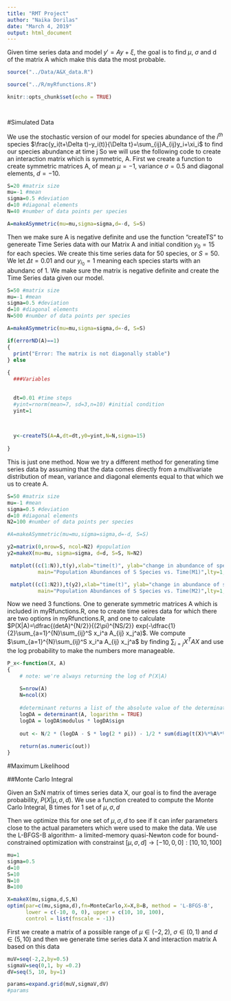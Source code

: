 ```yaml
---
title: "RMT Project"
author: "Naika Dorilas"
date: "March 4, 2019"
output: html_document
---
```




Given time series data and model $y'=Ay+\xi$, the goal is to find $\mu$, $\sigma$ and d of the matrix A
which make this data the most probable.

```r
source("../Data/A&X_data.R")

source("../R/myRfunctions.R") 

```
```r
knitr::opts_chunk$set(echo = TRUE)




```




#Simulated Data

We use the stochastic version of our model for species abundance of the $i^{th}$ species $\frac{y_i(t+\Delta t)-y_i(t)}{\Delta t}=\sum_{ij}A_{ij}y_i+\xi_i$ to find our species abundance at time j
So we will use the following code to create an interaction matrix which is symmetric, A. First we create a function to create symmetric matrices A, of mean $\mu=-1$, variance $\sigma=0.5$ and diagonal elements, $d=-10$. 
```r
S=20 #matrix size
mu=-1 #mean
sigma=0.5 #deviation
d=10 #diagonal elements
N=40 #number of data points per species

A=makeASymmetric(mu=mu,sigma=sigma,d=-d, S=S)
```
Then we make sure A is negative definite and use the function "createTS" to genereate Time Series data with our Matrix A and initial condition $y_0=15$ for each species. We create this time series data for 50 species, or $S=50$. We let $\Delta t=0.01$ and our $y_{i_0}=1$ meaning each species starts with an abundanc of 1. We make sure the matrix is negative definite and create the Time Series data given our model.
```r
S=50 #matrix size
mu=-1 #mean
sigma=0.5 #deviation
d=10 #diagonal elements
N=500 #number of data points per species

A=makeASymmetric(mu=mu,sigma=sigma,d=-d, S=S)

if(errorND(A)==1)
{
  print("Error: The matrix is not diagonally stable")
} else
  
{
  ###Variables

 
  dt=0.01 #time steps
  #yint=rnorm(mean=7, sd=3,n=10) #initial condition
  yint=1
  
  

  y<-createTS(A=A,dt=dt,y0=yint,N=N,sigma=15)
  
}
```
This is just one method. Now we try a different method for generating time series data by assuming that the data comes directly from a multivariate distribution of mean, variance and diagonal elements equal to that which we us to create A.

```r
S=50 #matrix size
mu=-1 #mean
sigma=0.5 #deviation
d=10 #diagonal elements
N2=100 #number of data points per species

#A=makeASymmetric(mu=mu,sigma=sigma,d=-d, S=S)

y2=matrix(0,nrow=S, ncol=N2) #population
y2=makeX(mu=mu, sigma=sigma, d=d, S=S, N=N2)

```

```r
 matplot((c(1:N)),t(y),xlab="time(t)", ylab="change in abundance of species at time t", 
          main="Population Abundances of S Species vs. Time(M1)",lty=1, col=rainbow(S), type="l") 

```
```r
 matplot((c(1:N2)),t(y2),xlab="time(t)", ylab="change in abundance of species at time t", 
          main="Population Abundances of S Species vs. Time(M2)",lty=1, col=rainbow(S), type="l") 

```

Now we need 3 functions. One to generate symmetric matrices A which is included in myRfunctions.R, one to create time seires data for which there are two options in myRfunctions.R, and one to calculate $P(X|A)=\dfrac{(detA)^{N/2}}{(2\pi)^{NS/2}} exp(-\dfrac{1}{2}\sum_{a=1}^{N}\sum_{ij}^S x_i^a A_{ij} x_j^a)$. We compute $\sum_{a=1}^{N}\sum_{ij}^S x_i^a A_{ij} x_j^a$ by finding $\sum_{i=j}X^TAX$ and use the log probability to make the numbers more manageable. 
   
```r
P_x<-function(X, A)
{
    # note: we're always returning the log of P(X|A)
    
    S=nrow(A)
    N=ncol(X)
    
    #determinant returns a list of the absolute value of the determinat(modulus) and the        sign
    logDA = determinant(A, logarithm = TRUE)
    logDA = logDA$modulus * logDA$sign
    
    out <- N/2 * (logDA - S * log(2 * pi)) - 1/2 * sum(diag(t(X)%*%A%*%X))
    
    return(as.numeric(out))
}

```



#Maximum Likelihood

##Monte Carlo Integral

Given an SxN matrix of times series data X, our goal is to find the average probability, $P(X|\mu,\sigma,d)$. We use a function created to compute the Monte Carlo Integral, B times for 1 set of $\mu,\sigma,d$

Then we optimize this for one set of $\mu, \sigma, d$ to see if it can infer parameters close to the actual parameters which were used to make the data. We use the L-BFGS-B algorithm- a limited-memory quasi-Newton code for bound-constrained optimization with constrainst [$\mu,\sigma,d$]$\rightarrow[-10,0,0]:[10,10,100]$
```r

mu=1
sigma=0.5
d=10
S=10
N=10
B=100

X=makeX(mu,sigma,d,S,N)
optim(par=c(mu,sigma,d),fn=MonteCarlo,X=X,B=B, method = 'L-BFGS-B', 
      lower = c(-10, 0, 0), upper = c(10, 10, 100),
      control = list(fnscale = -1))


```
First we create a matrix of a possible range of $\mu\in(-2,2)$, $\sigma\in(0,1)$ and $d\in(5,10)$ and then we generate time series data X and interaction matrix A based on this data 

```r
muV=seq(-2,2,by=0.5)
sigmaV=seq(0,1, by =0.2)
dV=seq(5, 10, by=1)

params=expand.grid(muV,sigmaV,dV)
#params
```


